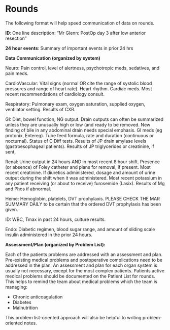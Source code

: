# Rounds

The following format will help speed communication of data on rounds.

**ID**: One line description: “Mr Glenn: PostOp day 3 after low anterior resection”

**24 hour events**: Summary of important events in prior 24 hrs

**Data Communication (organized by system)**

Neuro: Pain control, level of alertness, psychotropic meds, sedatives, and pain meds.

CardioVascular: Vital signs (normal OR cite the range of systolic blood pressures and range of heart rate). Heart rhythm. Cardiac meds. Most recent recommendations of cardiology consult.

Respiratory: Pulmonary exam, oxygen saturation, supplied oxygen, ventilator setting. Results of CXR.

GI: Diet, bowel function, NG output. Drain outputs can often be summarized unless they are unusually high or low (and ready to be removed. New finding of bile in any abdominal drain needs special emphasis. GI meds (eg protonix, Entereg). Tube feed formula, rate and duration (continuous or nocturnal). Status of C Diff tests. Results of JP drain amylase levels (gastroesophageal patients). Results of JP triglycerides or creatinine, if sent,

Renal: Urine output in 24 hours AND in most recent 8 hour shift. Presence (or absence) of Foley catheter and plans for removal, if present. Most recent creatinine. If diuretics administered, dosage and amount of urine output during the shift when it was administered. Most recent potassium in any patient receiving (or about to receive) furosemide (Lasix). Results of Mg and Phos if abnormal.

Heme: Hemoglobin, platelets, DVT prophylaxis. PLEASE CHECK THE MAR SUMMARY DAILY to be certain that the ordered DVT prophylaxis has been given.

ID: WBC, Tmax in past 24 hours, culture results.

Endo: Diabetic regimen, blood sugar range, and amount of sliding scale insulin administered in the prior 24 hours.

**Assessment/Plan (organized by Problem List):**

Each of the patients problems are addressed with an assessment and plan. Pre-existing medical problems and postoperative complications need to be addressed in the plan. An assessment and plan for each organ system is usually not necessary, except for the most complex patients. Patients active medical problems should be documented on the Patient List for rounds. This helps to remind the team about medical problems which the team is managing:

-   Chronic anticoagulation
-   Diabetes
-   Malnutrition

This problem list-oriented approach will also be helpful to writing problem-oriented notes.
